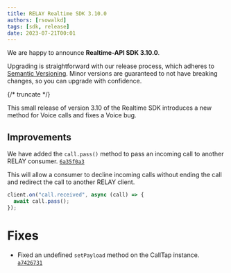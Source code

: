 ---
title: RELAY Realtime SDK 3.10.0
authors: [rsowalkd]
tags: [sdk, release]
date: 2023-07-21T00:01
---

We are happy to announce **Realtime-API SDK 3.10.0**.

Upgrading is straightforward with our release process, which adheres to [Semantic Versioning](https://semver.org/).
Minor versions are guaranteed to not have breaking changes, so you can upgrade with confidence.

<ReleaseCard library="@signalwire/realtime-api" version="3.10.0" releaseType="minor"/>


{/* truncate */}

This small release of version 3.10 of the Realtime SDK introduces a new method for Voice calls and fixes a Voice bug.

## Improvements

We have added the `call.pass()` method to pass an incoming call to another RELAY consumer. [`6a35f0a3`](https://github.com/signalwire/signalwire-js/commit/6a35f0a38071160a82f766bd8b73b4718f04108f)

This will allow a consumer to decline incoming calls without ending the call and redirect the call to another RELAY client.

```js
client.on("call.received", async (call) => {
  await call.pass();
});
```

# Fixes

- Fixed an undefined `setPayload` method on the CallTap instance. [`a7426731`](https://github.com/signalwire/signalwire-js/commit/a7426731f683b7a631fe0bc591b208fd2c21b5c0)
